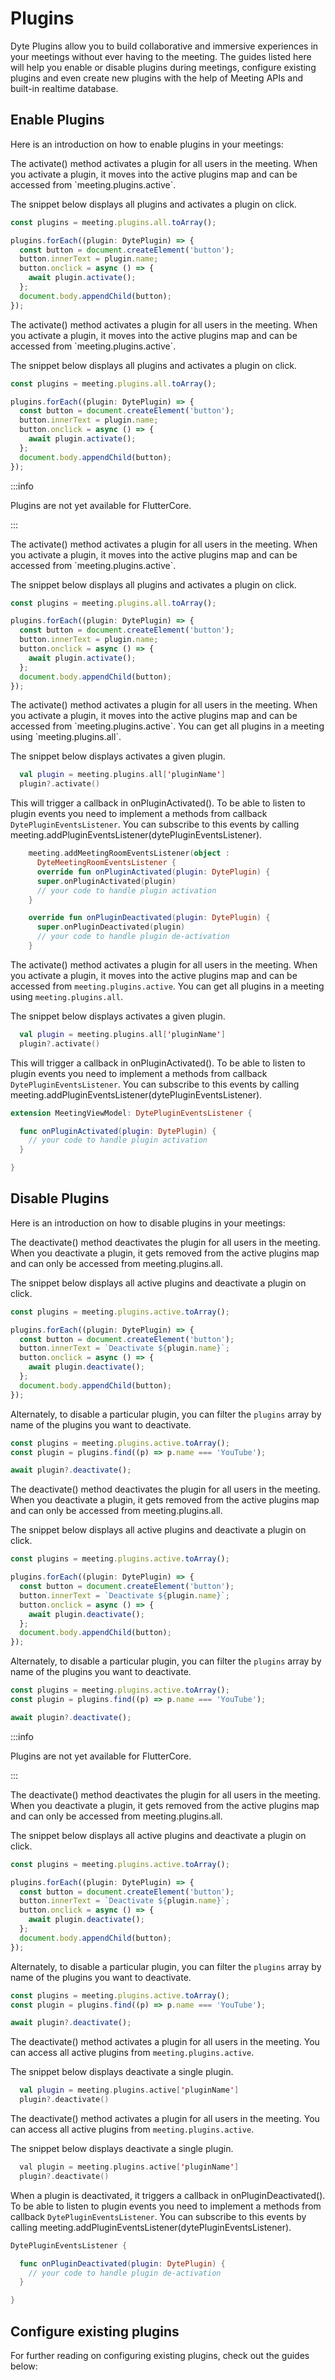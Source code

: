 # Plugins

Dyte Plugins allow you to build collaborative and immersive experiences in your meetings without ever having to the meeting. The guides listed here will help you enable or disable plugins during meetings, configure existing plugins and even create new plugins with the help of Meeting APIs and built-in realtime database.

## Enable Plugins

Here is an introduction on how to enable plugins in your meetings:

<Tabs groupId="framework">
<TabItem value="web-components" label="Web Components">
The activate() method activates a plugin for all users in the meeting. When you activate a plugin, it moves into the active plugins map and can be accessed from `meeting.plugins.active`.

The snippet below displays all plugins and activates a plugin on click.

```js
const plugins = meeting.plugins.all.toArray();

plugins.forEach((plugin: DytePlugin) => {
  const button = document.createElement('button');
  button.innerText = plugin.name;
  button.onclick = async () => {
    await plugin.activate();
  };
  document.body.appendChild(button);
});
```

</TabItem>
<TabItem value="react" label="React">
The activate() method activates a plugin for all users in the meeting. When you activate a plugin, it moves into the active plugins map and can be accessed from `meeting.plugins.active`.

The snippet below displays all plugins and activates a plugin on click.

```js
const plugins = meeting.plugins.all.toArray();

plugins.forEach((plugin: DytePlugin) => {
  const button = document.createElement('button');
  button.innerText = plugin.name;
  button.onclick = async () => {
    await plugin.activate();
  };
  document.body.appendChild(button);
});
```

</TabItem>
<TabItem value="flutter" label="Flutter">

:::info

Plugins are not yet available for FlutterCore.

:::

</TabItem>
<TabItem value="react-native" label="React Native">
The activate() method activates a plugin for all users in the meeting. When you activate a plugin, it moves into the active plugins map and can be accessed from `meeting.plugins.active`.

The snippet below displays all plugins and activates a plugin on click.

```js
const plugins = meeting.plugins.all.toArray();

plugins.forEach((plugin: DytePlugin) => {
  const button = document.createElement('button');
  button.innerText = plugin.name;
  button.onclick = async () => {
    await plugin.activate();
  };
  document.body.appendChild(button);
});
```

</TabItem>
<TabItem value="android" label="Android">
The activate() method activates a plugin for all users in the meeting. When you activate a plugin, it moves into the active plugins map and can be accessed from `meeting.plugins.active`. You can get all plugins in a meeting using `meeting.plugins.all`.

The snippet below displays activates a given plugin.

```kotlin
  val plugin = meeting.plugins.all['pluginName']
  plugin?.activate()
```

This will trigger a callback in onPluginActivated(). To be able to listen to plugin events you need to implement a methods from callback `DytePluginEventsListener`. You can subscribe to this events by calling meeting.addPluginEventsListener(dytePluginEventsListener).

```kotlin
    meeting.addMeetingRoomEventsListener(object :
      DyteMeetingRoomEventsListener {
      override fun onPluginActivated(plugin: DytePlugin) {
      super.onPluginActivated(plugin)
      // your code to handle plugin activation
    }

    override fun onPluginDeactivated(plugin: DytePlugin) {
      super.onPluginDeactivated(plugin)
      // your code to handle plugin de-activation
    }
```

</TabItem>
<TabItem value="ios" label="iOS">

The activate() method activates a plugin for all users in the meeting. When you activate a plugin, it moves into the active plugins map and can be accessed from `meeting.plugins.active`. You can get all plugins in a meeting using `meeting.plugins.all`.

The snippet below displays activates a given plugin.

```kotlin
  val plugin = meeting.plugins.all['pluginName']
  plugin?.activate()
```

This will trigger a callback in onPluginActivated(). To be able to listen to plugin events you need to implement a methods from callback `DytePluginEventsListener`. You can subscribe to this events by calling meeting.addPluginEventsListener(dytePluginEventsListener).

```swift
extension MeetingViewModel: DytePluginEventsListener {

  func onPluginActivated(plugin: DytePlugin) {
    // your code to handle plugin activation
  }

}
```

</TabItem>
</Tabs>

## Disable Plugins

Here is an introduction on how to disable plugins in your meetings:

<Tabs groupId="framework">
<TabItem value="web-components" label="Web Components">
The deactivate() method deactivates the plugin for all users in the meeting. When you deactivate a plugin, it gets removed from the active plugins map and can only be accessed from meeting.plugins.all.

The snippet below displays all active plugins and deactivate a plugin on click.

```js
const plugins = meeting.plugins.active.toArray();

plugins.forEach((plugin: DytePlugin) => {
  const button = document.createElement('button');
  button.innerText = `Deactivate ${plugin.name}`;
  button.onclick = async () => {
    await plugin.deactivate();
  };
  document.body.appendChild(button);
});
```

Alternately, to disable a particular plugin, you can filter the `plugins` array by name of the plugins you want to deactivate.

```js
const plugins = meeting.plugins.active.toArray();
const plugin = plugins.find((p) => p.name === 'YouTube');

await plugin?.deactivate();
```

</TabItem>
<TabItem value="react" label="React">
The deactivate() method deactivates the plugin for all users in the meeting. When you deactivate a plugin, it gets removed from the active plugins map and can only be accessed from meeting.plugins.all.

The snippet below displays all active plugins and deactivate a plugin on click.

```js
const plugins = meeting.plugins.active.toArray();

plugins.forEach((plugin: DytePlugin) => {
  const button = document.createElement('button');
  button.innerText = `Deactivate ${plugin.name}`;
  button.onclick = async () => {
    await plugin.deactivate();
  };
  document.body.appendChild(button);
});
```

Alternately, to disable a particular plugin, you can filter the `plugins` array by name of the plugins you want to deactivate.

```js
const plugins = meeting.plugins.active.toArray();
const plugin = plugins.find((p) => p.name === 'YouTube');

await plugin?.deactivate();
```

</TabItem>
<TabItem value="flutter" label="Flutter">

:::info

Plugins are not yet available for FlutterCore.

:::

</TabItem>
<TabItem value="react-native" label="React Native">
The deactivate() method deactivates the plugin for all users in the meeting. When you deactivate a plugin, it gets removed from the active plugins map and can only be accessed from meeting.plugins.all.

The snippet below displays all active plugins and deactivate a plugin on click.

```js
const plugins = meeting.plugins.active.toArray();

plugins.forEach((plugin: DytePlugin) => {
  const button = document.createElement('button');
  button.innerText = `Deactivate ${plugin.name}`;
  button.onclick = async () => {
    await plugin.deactivate();
  };
  document.body.appendChild(button);
});
```

Alternately, to disable a particular plugin, you can filter the `plugins` array by name of the plugins you want to deactivate.

```js
const plugins = meeting.plugins.active.toArray();
const plugin = plugins.find((p) => p.name === 'YouTube');

await plugin?.deactivate();
```

</TabItem>
<TabItem value="android" label="Android">

The deactivate() method activates a plugin for all users in the meeting. You can access all active plugins from `meeting.plugins.active`.

The snippet below displays deactivate a single plugin.

```kotlin
  val plugin = meeting.plugins.active['pluginName']
  plugin?.deactivate()
```

</TabItem>
<TabItem value="ios" label="iOS">

The deactivate() method activates a plugin for all users in the meeting. You can access all active plugins from `meeting.plugins.active`.

The snippet below displays deactivate a single plugin.

```swift
  val plugin = meeting.plugins.active['pluginName']
  plugin?.deactivate()
```

When a plugin is deactivated, it triggers a callback in onPluginDeactivated(). To be able to listen to plugin events you need to implement a methods from callback `DytePluginEventsListener`. You can subscribe to this events by calling meeting.addPluginEventsListener(dytePluginEventsListener).

```swift
DytePluginEventsListener {

  func onPluginDeactivated(plugin: DytePlugin) {
    // your code to handle plugin de-activation
  }

}
```

</TabItem>
</Tabs>

## Configure existing plugins

For further reading on configuring existing plugins, check out the guides below:

<CardSection id="existing-plugins">
  <Card
    title="Document Sharing"
    to="./plugins/docshare"
    description="Learn about APIs to control the document viewer"
  />
  <Card
    title="Streamer"
    to="./plugins/streamer"
    description="Learn about APIs to control the video playback"
  />
  <Card
    title="Whiteboard"
    to="./plugins/whiteboard"
    description="Configure the whiteboard built on top of excalidraw"
  />
</CardSection>
